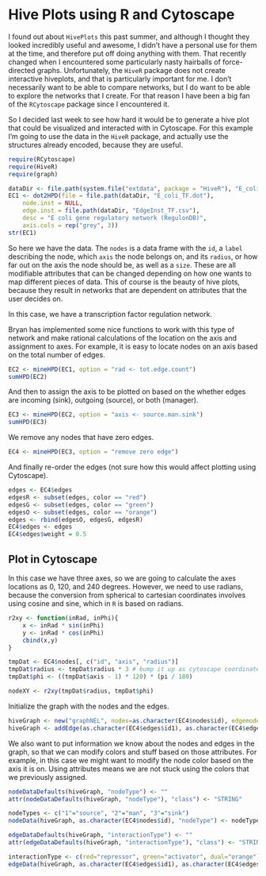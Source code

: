 # Hive Plots using R and Cytoscape

I found out about `HivePlots` this past summer, and although I thought they looked incredibly useful and awesome, I didn't
have a personal use for them at the time, and therefore put off doing anything with them. That recently changed when I 
encountered some particularly nasty hairballs of force-directed graphs. Unfortunately, the `HiveR` package does not
create interactive hiveplots, and that is particularly important for me. I don't necessarily want to be able to compare
networks, but I do want to be able to explore the networks that I create. For that reason I have been a big fan of the `RCytoscape` package since I encountered it.

So I decided last week to see how hard it would be to generate a hive plot that could be visualized and interacted with in 
Cytoscape. For this example I'm going to use the data in the `HiveR` package, and actually use the structures already 
encoded, because they are useful.

```r
require(RCytoscape)
require(HiveR)
require(graph)
```

```r
dataDir <- file.path(system.file("extdata", package = "HiveR"), "E_coli")
EC1 <- dot2HPD(file = file.path(dataDir, "E_coli_TF.dot"),
	node.inst = NULL,
	edge.inst = file.path(dataDir, "EdgeInst_TF.csv"),
	desc = "E coli gene regulatory network (RegulonDB)",
	axis.cols = rep("grey", 3))
str(EC1)
```

So here we have the data. The `nodes` is a data frame with the `id`, a `label` describing the node, which `axis` the node 
belongs on, and its `radius`, or how far out on the axis the node should be, as well as a `size`. These are all modifiable
attributes that can be changed depending on how one wants to map different pieces of data. This of course is the beauty of
hive plots, because they result in networks that are dependent on attributes that the user decides on.

In this case, we have a transcription factor regulation network. 

Bryan has implemented some nice functions to work with this type of network and make rational calculations of the location on the axis and assignment to axes. For example, it is easy to locate nodes on an axis based on the total number of edges.

```r
EC2 <- mineHPD(EC1, option = "rad <- tot.edge.count")
sumHPD(EC2)
```

And then to assign the axis to be plotted on based on the whether edges are incoming (sink), outgoing (source), or both (manager).

```r
EC3 <- mineHPD(EC2, option = "axis <- source.man.sink")
sumHPD(EC3)
```

We remove any nodes that have zero edges.

```r
EC4 <- mineHPD(EC3, option = "remove zero edge")
```

And finally re-order the edges (not sure how this would affect plotting using Cytoscape).

```r
edges <- EC4$edges
edgesR <- subset(edges, color == "red")
edgesG <- subset(edges, color == "green")
edgesO <- subset(edges, color == "orange")
edges <- rbind(edgesO, edgesG, edgesR)
EC4$edges <- edges
EC4$edges$weight = 0.5
```

## Plot in Cytoscape

In this case we have three axes, so we are going to calculate the axes locations as 0, 120, and 240 degrees. However, we
need to use radians, because the conversion from spherical to cartesian coordinates involves using cosine and sine, which 
in `R` is based on radians.

```r
r2xy <- function(inRad, inPhi){
	x <- inRad * sin(inPhi)
	y <- inRad * cos(inPhi)
	cbind(x,y)
}

tmpDat <- EC4$nodes[, c("id", "axis", "radius")]
tmpDat$radius <- tmpDat$radius * 3 # bump it up as cytoscape coordinates are small
tmpDat$phi <- ((tmpDat$axis - 1) * 120) * (pi / 180)

nodeXY <- r2xy(tmpDat$radius, tmpDat$phi)
```

Initialize the graph with the nodes and the edges.

```r
hiveGraph <- new("graphNEL", nodes=as.character(EC4$nodes$id), edgemode="directed")
hiveGraph <- addEdge(as.character(EC4$edges$id1), as.character(EC4$edges$id2), hiveGraph)
```

We also want to put information we know about the nodes and edges in the graph, so that we can modify colors and stuff
based on those attributes. For example, in this case we might want to modify the node color based on the axis it is on.
Using attributes means we are not stuck using the colors that we previously assigned.

```r
nodeDataDefaults(hiveGraph, "nodeType") <- ""
attr(nodeDataDefaults(hiveGraph, "nodeType"), "class") <- "STRING"

nodeTypes <- c("1"="source", "2"="man", "3"="sink")
nodeData(hiveGraph, as.character(EC4$nodes$id), "nodeType") <- nodeTypes[as.character(EC4$nodes$axis)]

edgeDataDefaults(hiveGraph, "interactionType") <- ""
attr(edgeDataDefaults(hiveGraph, "interactionType"), "class") <- "STRING"

interactionType <- c(red="repressor", green="activator", dual="orange")
edgeData(hiveGraph, as.character(EC4$edges$id1), as.character(EC4$edges$id2), "interactionType") <- interactionType[EC4$edges$color]
```




